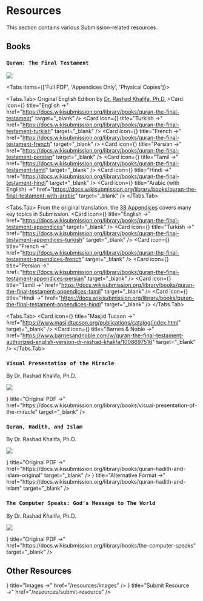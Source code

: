 
# Resources

<Callout>
This section contains various Submission-related resources.
</Callout>

## Books

### `Quran: The Final Testament`

![](https://www.masjidtucson.org/images/catalog/bQuranCoverThumb.jpg)

<Tabs items={['Full PDF', 'Appendices Only', 'Physical Copies']}>

<Tabs.Tab>
Original English Edition by [Dr. Rashad Khalifa, Ph.D.](/submission/rashad-khalifa)
<Cards>
<Card icon={<FileTextIcon />} title="English →" href="https://docs.wikisubmission.org/library/books/quran-the-final-testament" target="_blank"  />
<Card icon={<FileTextIcon />} title="Turkish →" href="https://docs.wikisubmission.org/library/books/quran-the-final-testament-turkish" target="_blank"  />
<Card icon={<FileTextIcon />} title="French →" href="https://docs.wikisubmission.org/library/books/quran-the-final-testament-french" target="_blank"  />
<Card icon={<FileTextIcon />} title="Persian →" href="https://docs.wikisubmission.org/library/books/quran-the-final-testament-persian" target="_blank"  />
<Card icon={<FileTextIcon />} title="Tamil →" href="https://docs.wikisubmission.org/library/books/quran-the-final-testament-tamil" target="_blank"  />
<Card icon={<FileTextIcon />} title="Hindi →" href="https://docs.wikisubmission.org/library/books/quran-the-final-testament-hindi" target="_blank"  />
<Card icon={<FileTextIcon />} title="Arabic (with English) →" href="https://docs.wikisubmission.org/library/books/quran-the-final-testament-with-arabic" target="_blank"  />
</Cards>
</Tabs.Tab>

<Tabs.Tab>
From the original translation, the [38 Appendices](/submission/appendices) covers many key topics in Submission.
<Cards>
<Card icon={<FileTextIcon />} title="English →" href="https://docs.wikisubmission.org/library/books/quran-the-final-testament-appendices" target="_blank"  />
<Card icon={<FileTextIcon />} title="Turkish →" href="https://docs.wikisubmission.org/library/books/quran-the-final-testament-appendices-turkish" target="_blank"  />
<Card icon={<FileTextIcon />} title="French →" href="https://docs.wikisubmission.org/library/books/quran-the-final-testament-appendices-french" target="_blank"  />
<Card icon={<FileTextIcon />} title="Persian →" href="https://docs.wikisubmission.org/library/books/quran-the-final-testament-appendices-persian" target="_blank" />
<Card icon={<FileTextIcon />} title="Tamil →" href="https://docs.wikisubmission.org/library/books/quran-the-final-testament-appendices-tamil" target="_blank"  />
<Card icon={<FileTextIcon />} title="Hindi →" href="https://docs.wikisubmission.org/library/books/quran-the-final-testament-appendices-hindi" target="_blank"  />
</Cards>
</Tabs.Tab>

<Tabs.Tab>
<Cards>
<Card icon={<ShoppingCartIcon />} title="Masjid Tucson →" href="https://www.masjidtucson.org/publications/catalog/index.html" target="_blank"  />
<Card icon={<ShoppingCartIcon />} title="Barnes & Noble →" href="https://www.barnesandnoble.com/w/quran-the-final-testament-authorized-english-version-dr-rashad-khalifa/1008697516" target="_blank"  />
</Cards>
</Tabs.Tab>

</Tabs>

### `Visual Presentation of the Miracle`

By Dr. Rashad Khalifa, Ph.D.

![](https://www.masjidtucson.org/images/catalog/quran_VP_thumb.png)

<Cards>
<Card icon={<FileTextIcon />} title="Original PDF →" href="https://docs.wikisubmission.org/library/books/visual-presentation-of-the-miracle" target="_blank"  />
</Cards>

### `Quran, Hadith, and Islam`

By Dr. Rashad Khalifa, Ph.D.

![](https://www.masjidtucson.org/images/catalog/QHICoverThumb.jpg)

<Cards>
<Card icon={<FileTextIcon />} title="Original PDF →" href="https://docs.wikisubmission.org/library/books/quran-hadith-and-islam-original" target="_blank"  />
<Card icon={<FileTextIcon />} title="Alternative Format →" href="https://docs.wikisubmission.org/library/books/quran-hadith-and-islam" target="_blank"  />
</Cards>

### `The Computer Speaks: God's Message to The World`

By Dr. Rashad Khalifa, Ph.D.

![](https://www.masjidtucson.org/images/catalog/CompSpksCoverThumb.jpg)

<Cards>
<Card icon={<FileTextIcon />} title="Original PDF →" href="https://docs.wikisubmission.org/library/books/the-computer-speaks" target="_blank"  />
</Cards>
 
 ## Other Resources

<Cards>
  <Card icon={<BookImageIcon />} title="Images →" href="/resources/images" />
  <Card icon={<FilePlus2Icon />} title="Submit Resource →" href="/resources/submit-resource" />
</Cards>